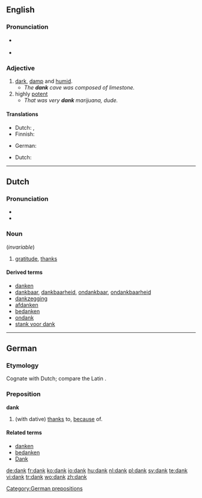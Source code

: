 {{also|Dank}}
==English==

===Pronunciation===
* {{a|US}} {{SAMPA|/dANk/}}
* {{rhymes|æŋk}}

===Adjective===
{{en-adj|dank|er}}

# [[dark]], [[damp]] and [[humid]].
#* ''The '''dank''' cave was composed of limestone.''
# highly [[potent]]
#* ''That was very '''dank''' marijuana, dude.''

====Translations====
{{trans-top|dark, damp and humid}}
* Dutch: {{t+|nl|klam}}, {{t+|nl|vochtig}}
* Finnish: {{t+|fi|kostea}}
{{trans-mid}}
* German: {{t+|de|feucht}}
{{trans-bottom}}

{{trans-top|highly potent}}
* Dutch: {{t+|nl|straf}}
{{trans-mid}}
{{trans-bottom}}

----

==Dutch==

===Pronunciation===
* {{IPA|[dɑŋk]|lang=nl}}
* {{audio|Nl-dank.ogg|audio}}

===Noun===
{{infl|nl|noun|g=m}} (''invariable'')

# [[gratitude]], [[thanks]]

====Derived terms====
* [[danken]]
* [[dankbaar]], [[dankbaarheid]], [[ondankbaar]], [[ondankbaarheid]]
* [[dankzegging]]
* [[afdanken]]
* [[bedanken]]
* [[ondank]]
* [[stank voor dank]]

----

==German==

===Etymology===
Cognate with Dutch; compare the Latin {{term|gratia|grātia|lang=la}}.

===Preposition===
'''dank'''

# (with dative) [[thanks]] to, [[because]] of.

====Related terms====
* [[danken]]
* [[bedanken]]
* [[Dank]]

[[Category:German prepositions]]

[[de:dank]]
[[fr:dank]]
[[ko:dank]]
[[io:dank]]
[[hu:dank]]
[[nl:dank]]
[[pl:dank]]
[[sv:dank]]
[[te:dank]]
[[vi:dank]]
[[tr:dank]]
[[wo:dank]]
[[zh:dank]]